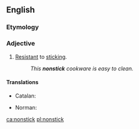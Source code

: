 {{also|non-stick}}
==English==

===Etymology===
{{prefix|en|non|stick}}

===Adjective===
{{en-adj|-}}

# [[resistant|Resistant]] to [[stick]]ing.
#: ''This '''nonstick''' cookware is easy to clean.''

====Translations====
{{trans-top|resistant to sticking}}
* Catalan: {{t|ca|antiadherent|m|f}}
{{trans-mid}}
* Norman: {{t|nrf|non-cliuteux}}
{{trans-bottom}}

[[ca:nonstick]]
[[pl:nonstick]]